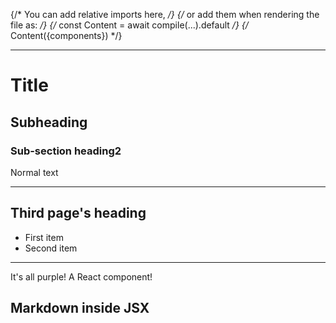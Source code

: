 {/* You can add relative imports here, */}
{/* or add them when rendering the file as: */}
{/* const Content = await compile(...).default */}
{/* Content({components}) */}


<Title>Hello World!</Title>

---

# Title

## Subheading

### Sub-section heading2

Normal text

---

## Third page's heading

- First item
- Second item

<hr></hr>

<Highlight>It&apos;s all purple! A React component!</Highlight>

<Highlight>

## Markdown inside JSX

</Highlight>
